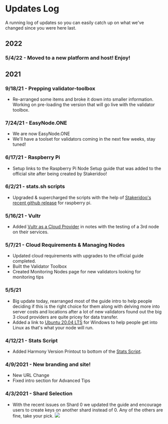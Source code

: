 # Updates Log
A running log of updates so you can easily catch up on what we've changed since you were here last.
## 2022
### 5/4/22 - Moved to a new platform and host! Enjoy!
## 2021
### 9/18/21 - Prepping validator-toolbox
- Re-arranged some items and broke it down into smaller information. Working on pre-loading the version that will go live with the validator toolbox.
### 7/24/21 - EasyNode.ONE
- We are now EasyNode.ONE
- We'll have a toolset for validators coming in the next few weeks, stay tuned!
### 6/17/21 - Raspberry Pi
- Setup links to the Raspberry Pi Node Setup guide that was added to the official site after being created by Stakeridoo!
### 6/2/21 - stats.sh scripts
- Upgraded & supercharged the scripts with the help of [Stakeridoo's recent github release](https://github.com/Stakeridoo/harmony-one-RPIstatus) for raspberry pi.
### 5/16/21 - Vultr
- Added [Vultr as a Cloud Provider](https://www.vultr.com/?ref=8873853) in notes with the testing of a 3rd node on their services.
### 5/7/21 - Cloud Requirements & Managing Nodes
- Updated cloud requirements with upgrades to the official guide completed.  
- Built the Validator Toolbox  
- Created Monitoring Nodes page for new validators looking for monitoring tips
### 5/5/21
- Big update today, rearranged most of the guide intro to help people deciding if this is the right choice for them along with delving more into server costs and locations after a lot of new validators found out the big 3 cloud providers are quite pricey for data transfer.
- Added a link to [Ubuntu 20.04 LTS](https://www.microsoft.com/en-us/p/ubuntu-2004-lts/9n6svws3rx71?activetab=pivot:overviewtab) for Windows to help people get into Linux as that's what your node will run.
### 4/12/21 - Stats Script
- Added Harmony Version Printout to bottom of the [Stats Script](/post/tools/scripts/stats).
### 4/9/2021 - New branding and site!
- New URL Change
- Fixed intro section for Advanced Tips
### 4/3/2021 - Shard Selection
- With the recent issues on Shard 0 we updated the guide and encourage users to create keys on another shard instead of 0. Any of the others are fine, take your pick.
![](/image_15.png)
